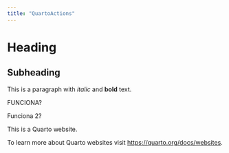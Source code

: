 ```yaml
---
title: "QuartoActions"
---
```


# Heading

## Subheading

This is a paragraph with *italic* and **bold** text.

FUNCIONA?

Funciona 2?


This is a Quarto website.

To learn more about Quarto websites visit <https://quarto.org/docs/websites>.

